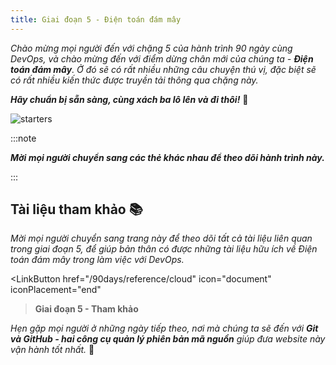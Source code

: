 ```yaml
---
title: Giai đoạn 5 - Điện toán đám mây
---
```




_Chào mừng mọi người đến với chặng 5 của hành trình 90 ngày cùng DevOps, và chào mừng
đến với điểm dừng chân mới của chúng ta - **Điện toán đám mây**. Ở đó sẽ có rất nhiều những
câu chuyện thú vị, đặc biệt sẽ có rất nhiều kiến thức được truyền tải thông qua chặng này._

**_Hãy chuẩn bị sẵn sàng, cùng xách ba lô lên và đi thôi!_** 🎒

![starters](../../../../assets/cloud/starter.jpg)

:::note

**_Mời mọi người chuyển sang các thẻ khác nhau để theo dõi hành trình này._**

:::

<Tabs>
  <TabItem label="D26">
    <Day26/>
  </TabItem>
  <TabItem label="D27">
    <Day27/>
  </TabItem>
  <TabItem label="D28">
    <Day28/>
  </TabItem>
  <TabItem label="D29">
    <Day29/>
  </TabItem>
  <TabItem label="D30">
    <Day30/>
  </TabItem>
  <TabItem label="D31">
    <Day31/>
  </TabItem>
</Tabs>

## Tài liệu tham khảo 📚

_Mời mọi người chuyển sang trang này để theo dõi tất cả tài liệu liên quan trong giai đoạn 5, 
để giúp bản thân có được những tài liệu hữu ích về Điện toán đám mây trong làm việc với DevOps._

<LinkButton 
    href="/90days/reference/cloud"
    icon="document"
    iconPlacement="end"
><b>Giai đoạn 5 - Tham khảo</b></LinkButton>

_Hẹn gặp mọi người ở những ngày tiếp theo, nơi mà chúng ta sẽ đến với **Git và GitHub - hai công 
cụ quản lý phiên bản mã nguồn** giúp đưa website này vận hành tốt nhất._ 🚀